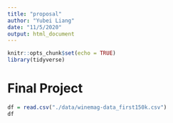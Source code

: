 ```yaml
---
title: "proposal"
author: "Yubei Liang"
date: "11/5/2020"
output: html_document
---
```


```r
knitr::opts_chunk$set(echo = TRUE)
library(tidyverse)
```

# Final Project 
```r
df = read.csv("./data/winemag-data_first150k.csv")
df
```

